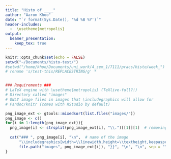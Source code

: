 ```yaml
---
title: "Histo of ____"
author: "Aaron Khoo"
date: "`r format(Sys.Date(), '%d %B %Y')`"
header-includes:
  -  \usetheme{metropolis}
output:
  beamer_presentation:
    keep_tex: true
---
```


```r
knitr::opts_chunk$set(echo = FALSE)
setwd("~/Documents/histo-test/")
#setwd("/home/khoo/Documents/uni_work/4_sem_1/7111/pracs/histo/week_")
# rename 's/test-this/REPLACESTRING/g' *


### Requirements ###
# LaTeX engine with \usetheme{metropolis} (TeXlive-full?!)
# Directory called "images"
# ONLY image files in images that \includegraphics will allow for
# Pandoc/knitr (comes with RStudio by default)
```

```r
png_image_ext <- gtools::mixedsort(list.files("images/"))
png_image <- c()
for(i in 1:length(png_image_ext)){
  png_image[i] <- strsplit(png_image_ext[i], "\\.")[[1]][1]  # removing the extension
  
  cat("### ", png_image[i], "\n",  # name of the image
      "\\includegraphics[width=\\linewidth,height=\\textheight,keepaspectratio]{{",
      file.path("images", png_image_ext[i]), "}}", "\n", "\n", sep = "")
}
```
